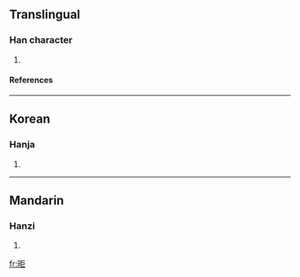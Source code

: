 ==Translingual==
===Han character===
{{Han char|rn=72|rad=日|as=05|sn=9|four=|canj=日尸尸 (ASS)}}
# {{defn|Han|sort=日05}}
====References====
{{Han ref|kx=0492.160|dkj=13831|dj=0855.160|hdz=21489.050|uh=661B|ud=26139}}

----
==Korean==
===Hanja===
{{ko-hanja|hangeul=거|eumhun=|rv=geo|mr=kŏ|y=ke}}
# {{defn|Korean}}

----
==Mandarin==
===Hanzi===
{{cmn-hanzi|pin=[[jù]] (ju4)|wg=chü<sup>4</sup>}}
# {{defn|Mandarin}}

[[fr:昛]]